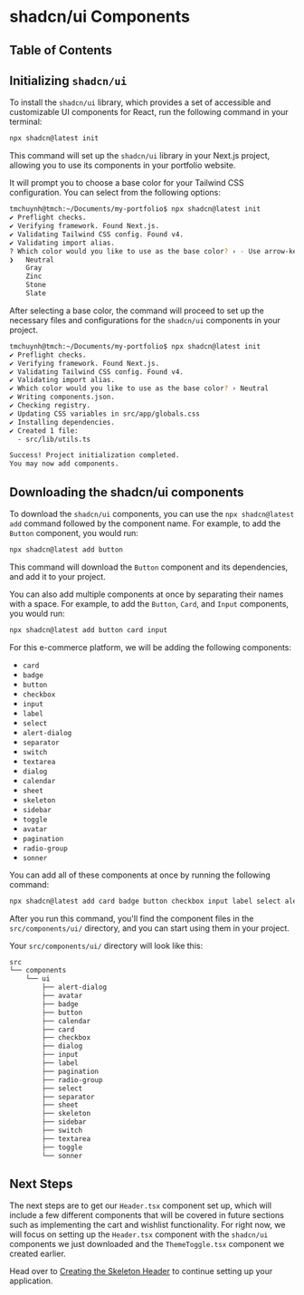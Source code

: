 
# shadcn/ui Components

## Table of Contents

## Initializing `shadcn/ui`

To install the `shadcn/ui` library, which provides a set of accessible and customizable UI components for React, run the following command in your terminal:

```bash
npx shadcn@latest init
```

This command will set up the `shadcn/ui` library in your Next.js project, allowing you to use its components in your portfolio website.

It will prompt you to choose a base color for your Tailwind CSS configuration. You can select from the following options:

```bash
tmchuynh@tmch:~/Documents/my-portfolio$ npx shadcn@latest init
✔ Preflight checks.
✔ Verifying framework. Found Next.js.
✔ Validating Tailwind CSS config. Found v4.
✔ Validating import alias.
? Which color would you like to use as the base color? › - Use arrow-keys. Return to submit.
❯   Neutral
    Gray
    Zinc
    Stone
    Slate
```

After selecting a base color, the command will proceed to set up the necessary files and configurations for the `shadcn/ui` components in your project.

```bash
tmchuynh@tmch:~/Documents/my-portfolio$ npx shadcn@latest init
✔ Preflight checks.
✔ Verifying framework. Found Next.js.
✔ Validating Tailwind CSS config. Found v4.
✔ Validating import alias.
✔ Which color would you like to use as the base color? › Neutral
✔ Writing components.json.
✔ Checking registry.
✔ Updating CSS variables in src/app/globals.css
✔ Installing dependencies.
✔ Created 1 file:
  - src/lib/utils.ts

Success! Project initialization completed.
You may now add components.
```

## Downloading the shadcn/ui components

To download the `shadcn/ui` components, you can use the `npx shadcn@latest add` command followed by the component name. For example, to add the `Button` component, you would run:

```bash
npx shadcn@latest add button
```

This command will download the `Button` component and its dependencies, and add it to your project.

You can also add multiple components at once by separating their names with a space. For example, to add the `Button`, `Card`, and `Input` components, you would run:

```bash
npx shadcn@latest add button card input
```

For this e-commerce platform, we will be adding the following components:

- `card`
- `badge`
- `button`
- `checkbox`
- `input`
- `label`
- `select`
- `alert-dialog`
- `separator`
- `switch`
- `textarea`
- `dialog`
- `calendar`
- `sheet`
- `skeleton`
- `sidebar`
- `toggle`
- `avatar`
- `pagination`
- `radio-group`
- `sonner`

You can add all of these components at once by running the following command:

```bash
npx shadcn@latest add card badge button checkbox input label select alert-dialog separator switch textarea dialog calendar sheet skeleton sidebar toggle avatar pagination radio-group sonner
```

After you run this command, you'll find the component files in the `src/components/ui/` directory, and you can start using them in your project.

Your `src/components/ui/` directory will look like this:

```txt
src
└── components
    └── ui
        ├── alert-dialog
        ├── avatar
        ├── badge
        ├── button
        ├── calendar
        ├── card
        ├── checkbox
        ├── dialog
        ├── input
        ├── label
        ├── pagination
        ├── radio-group
        ├── select
        ├── separator
        ├── sheet
        ├── skeleton
        ├── sidebar
        ├── switch
        ├── textarea
        ├── toggle
        └── sonner
```


## Next Steps

The next steps are to get our `Header.tsx` component set up, which will include a few different components that will be covered in future sections such as implementing the cart and wishlist functionality. For right now, we will focus on setting up the `Header.tsx` component with the `shadcn/ui` components we just downloaded and the `ThemeToggle.tsx` component we created earlier.

Head over to [Creating the Skeleton Header](/ecommerce-platform/creating-navigation-components/creating-the-skeleton-header) to continue setting up your application.

<BackToTop />
